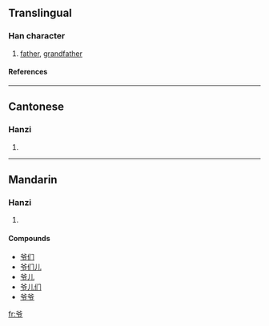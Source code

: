 {{see|爺}}

==Translingual==
===Han character===
{{Han char|rn=88|rad=父|as=02|sn=6|four=|canj=金大尸中 (CKSL)}}
# [[father]], [[grandfather]]
====References====
{{Han ref|kx=0690.011|hdz=32039.020|uh=7237|ud=29239}}

----
==Cantonese==
===Hanzi===
{{yue-hanzi|jyut=|y=ye4}}
# {{defn|Cantonese}}

----
==Mandarin==
===Hanzi===
{{cmn-hanzi|tra=爺|pin=[[xiào]] ([[xiao4]]), [[yé]] ([[ye2]])|wg=hsiao<sup>4</sup>, yeh<sup>2</sup>}}
# {{defn|Mandarin}}

====Compounds====
*[[爷们]]
*[[爷们儿]]
*[[爷儿]]
*[[爷儿们]]
*[[爷爷]]

[[fr:爷]]